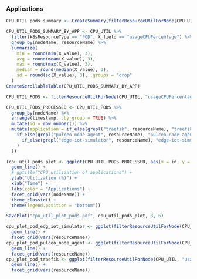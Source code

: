 ### Applications

```r
CPU_UTIL_pods_summary <- CreateSummary(filterResourceUtilForNode(CPU_UTIL, "usageCPUPercentage", "POD", "edge-iot-simulator"), "Pod")

CPU_UTIL_PODS_SUMMARY_BY_APP <- CPU_UTIL %>%
  filter(k8sResourceType == "POD", X_field == "usageCPUPercentage") %>%
  group_by(nodeName, resourceName) %>%
  summarize(
    min = round(min(X_value), 3),
    avg = round(mean(X_value), 3),
    max = round(max(X_value), 3),
    median = round(median(X_value), 3),
    sd = round(sd(X_value), 3), .groups = "drop"
  )
CreateScrollableTable(CPU_UTIL_PODS_SUMMARY_BY_APP)
```

```r
CPU_UTIL_PODS <- filterResourceUtilForNode(CPU_UTIL, "usageCPUPercentage", "POD", "traefik|pulceo-node-agent|edge-iot-simulator")

CPU_UTIL_PODS_PROCESSED <- CPU_UTIL_PODS %>%
  group_by(nodeName) %>%
  arrange(timestamp, .by_group = TRUE) %>%
  mutate(id = row_number()) %>%
  mutate(application = if_else(grepl("traefik", resourceName), "traefik",
    if_else(grepl("pulceo-node-agent", resourceName), "pulceo-node-agent",
      if_else(grepl("edge-iot-simulator", resourceName), "edge-iot-simulator", "")
    )
  ))

(cpu_util_pods_plot <- ggplot(CPU_UTIL_PODS_PROCESSED, aes(x = id, y = X_value, colour = application)) +
  geom_line() +
  # ggtitle("CPU utilization of applications") +
  ylab("Utilization (%)") +
  xlab("Time") +
  labs(color = "Applications") +
  facet_grid(vars(nodeName)) +
  theme_classic() +
  theme(legend.position = "bottom"))

SavePlot("cpu_util_plot_pods.pdf", cpu_util_pods_plot, 8, 6)
```

```r
cpu_plot_pod_edg_iot_simulator <- ggplot(filterResourceUtilForNode(CPU_UTIL, "usageCPUPercentage", "POD", "edge-iot-simulator"), aes(x = timestamp, y = X_value, group = resourceName)) +
  geom_line() +
  facet_grid(vars(resourceName))
cpu_plot_pod_pulceo_node_agent <- ggplot(filterResourceUtilForNode(CPU_UTIL, "usageCPUPercentage", "POD", "pulceo-node-agent"), aes(x = timestamp, y = X_value, group = resourceName)) +
  geom_line() +
  facet_grid(vars(resourceName))
cpu_plot_pod_traefik <- ggplot(filterResourceUtilForNode(CPU_UTIL, "usageCPUPercentage", "POD", "traefik"), aes(x = timestamp, y = X_value, group = resourceName)) +
  geom_line() +
  facet_grid(vars(resourceName))
```
